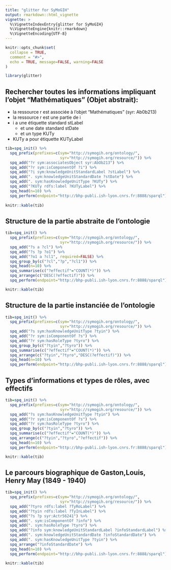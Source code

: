 ```yaml
---
title: "glitter for SyMoGIH"
output: rmarkdown::html_vignette
vignette: >
  %\VignetteIndexEntry{glitter for SyMoGIH}
  %\VignetteEngine{knitr::rmarkdown}
  %\VignetteEncoding{UTF-8}
---
```


```r
knitr::opts_chunk$set(
  collapse = TRUE,
  comment = "#>",
  echo = TRUE, message=FALSE, warning=FALSE
)
```

```r
library(glitter)
```

## Rechercher toutes les informations impliquant l'objet "Mathématiques" (Objet abstrait):

- la ressource r est associée à l'objet "Mathématiques" (syr: Ab0b213)
- la ressource r est une partie de i
- i a une étiquette standard stLabel
  + et une date standard stDate
  + et un type KUTy
- KUTy a pour étiquette KUTyLabel

```r
tib=spq_init() %>%
  spq_prefix(prefixes=c(sym="http://symogih.org/ontology/",
                        syr="http://symogih.org/resource/")) %>% 
  spq_add("?r sym:associatesObject syr:AbOb213") %>% 
  spq_add("?r sym:isComponentOf ?i") %>% 
  spq_add("?i sym:knowledgeUnitStandardLabel ?stLabel") %>% 
  spq_add(". sym:knowledgeUnitStandardDate ?stDate") %>% 
  spq_add(". sym:hasKnowledgeUnitType ?KUTy") %>% 
  spq_add("?KUTy rdfs:label ?KUTyLabel") %>% 
  spq_head(n=10) %>% 
  spq_perform(endpoint="http://bhp-publi.ish-lyon.cnrs.fr:8888/sparql")
  
knitr::kable(tib)
```

## Structure de la partie abstraite de l'ontologie

```r
tib=spq_init() %>%
  spq_prefix(prefixes=c(sym="http://symogih.org/ontology/",
                        syr="http://symogih.org/resource/")) %>%  
  spq_add("?s a ?cl") %>% 
  spq_add("?s ?p ?o1") %>% 
  spq_add("?o1 a ?cl1", required=FALSE) %>% 
  spq_group_by(c("?cl","?p","?cl1")) %>% 
  spq_head(n=10) %>% 
  spq_summarise(c("?effectif"="COUNT(*)")) %>% 
  spq_arrange(c("DESC(?effectif)")) %>% 
  spq_perform(endpoint="http://bhp-publi.ish-lyon.cnrs.fr:8888/sparql")

knitr::kable(tib)
```

## Structure de la partie instanciée de l'ontologie

```r
tib=spq_init() %>%
  spq_prefix(prefixes=c(sym="http://symogih.org/ontology/",
                        syr="http://symogih.org/resource/")) %>% 
  spq_add("?s sym:hasKnowledgeUnitType ?tyin") %>% 
  spq_add("?r sym:isComponentOf ?s") %>% 
  spq_add("?r sym:hasRoleType ?tyro") %>% 
  spq_group_by(c("?tyin","?tyro")) %>% 
  spq_summarise(c("?effectif"="COUNT(*)")) %>% 
  spq_arrange(c("?tyin","?tyro","DESC(?effectif)")) %>% 
  spq_head(n=10) %>% 
  spq_perform(endpoint="http://bhp-publi.ish-lyon.cnrs.fr:8888/sparql")
```

## Types d'informations et types de rôles, avec effectifs


```r
tib=spq_init() %>% 
  spq_prefix(prefixes=c(sym="http://symogih.org/ontology/",
                        syr="http://symogih.org/resource/")) %>% 
  spq_add("?s sym:hasKnowledgeUnitType ?tyin") %>% 
  spq_add("?r sym:isComponentOf ?s") %>% 
  spq_add("?r sym:hasRoleType ?tyro") %>% 
  spq_group_by(c("?tyin","?tyro")) %>% 
  spq_summarise(c("?effectif"="COUNT(*)")) %>% 
  spq_arrange(c("?tyin","?tyro","?effectif")) %>% 
  spq_head(n=10) %>%
  spq_perform(endpoint="http://bhp-publi.ish-lyon.cnrs.fr:8888/sparql")

knitr::kable(tib)
```

## Le parcours biographique de Gaston,Louis, Henry May (1849 - 1940)

```r
tib=spq_init() %>% 
  spq_prefix(prefixes=c(sym="http://symogih.org/ontology/",
                        syr="http://symogih.org/resource/")) %>% 
  spq_add("?tyro rdfs:label ?TyRoLabel") %>% 
  spq_add("?tyin rdfs:label ?TyInLabel") %>% 
  spq_add("?s ?p syr:Actr56241") %>% 
  spq_add(". sym:isComponentOf ?info") %>% 
  spq_add(". sym:hasRoleType ?tyro") %>% 
  spq_add("?info sym:knowledgeUnitStandardLabel ?infoStandardLabel") %>% 
  spq_add(". sym:knowledgeUnitStandardDate ?infoStandardDate") %>% 
  spq_add(". sym:hasKnowledgeUnitType ?tyin") %>% 
  spq_arrange("?infoStandardDate") %>% 
  spq_head(n=10) %>% 
  spq_perform(endpoint="http://bhp-publi.ish-lyon.cnrs.fr:8888/sparql")

knitr::kable(tib)
```
